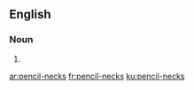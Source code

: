 ==English==

===Noun===
{{head|en}}

# {{plural of|pencil-neck}}

[[ar:pencil-necks]]
[[fr:pencil-necks]]
[[ku:pencil-necks]]